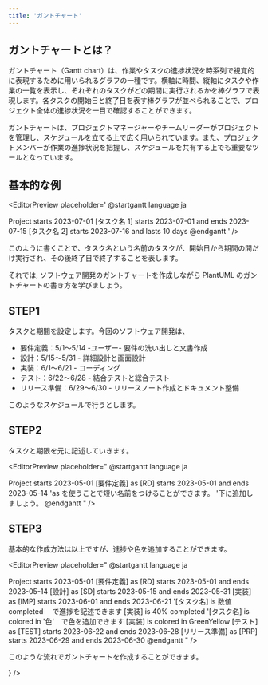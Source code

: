 ```yaml
---
title: 'ガントチャート'
---
```


## ガントチャートとは？

ガントチャート（Gantt chart）は、作業やタスクの進捗状況を時系列で視覚的に表現するために用いられるグラフの一種です。横軸に時間、縦軸にタスクや作業の一覧を表示し、それぞれのタスクがどの期間に実行されるかを棒グラフで表現します。各タスクの開始日と終了日を表す棒グラフが並べられることで、プロジェクト全体の進捗状況を一目で確認することができます。

ガントチャートは、プロジェクトマネージャーやチームリーダーがプロジェクトを管理し、スケジュールを立てる上で広く用いられています。また、プロジェクトメンバーが作業の進捗状況を把握し、スケジュールを共有する上でも重要なツールとなっています。

## 基本的な例

<EditorPreview
  placeholder='
@startgantt
language ja

Project starts 2023-07-01
[タスク名 1] starts 2023-07-01 and ends 2023-07-15
[タスク名 2] starts 2023-07-16 and lasts 10 days
@endgantt
'
/>

このように書くことで、タスク名という名前のタスクが、開始日から期間の間だけ実行され、その後終了日で終了することを表します。

それでは, ソフトウェア開発のガントチャートを作成しながら PlantUML のガントチャートの書き方を学びましょう。

<CustomBox position='center'>
  <UmlPic
    umlText='
@startgantt
language ja

Project starts 2023-05-01
[要件定義] as [RD] starts 2023-05-01 and ends 2023-05-14
[設計] as [SD] starts 2023-05-15 and ends 2023-05-31
[実装] as [IMP] starts 2023-06-01 and ends 2023-06-21
[テスト] as [TEST] starts 2023-06-22 and ends 2023-06-28
[リリース準備] as [PRP] starts 2023-06-29 and ends 2023-06-30
@endgantt
'
/>

</CustomBox>

## STEP1

タスクと期間を設定します。今回のソフトウェア開発は、

- 要件定義：5/1〜5/14 -ユーザー- 要件の洗い出しと文書作成
- 設計：5/15〜5/31 - 詳細設計と画面設計
- 実装：6/1〜6/21 - コーディング
- テスト：6/22〜6/28 - 結合テストと総合テスト
- リリース準備：6/29〜6/30 - リリースノート作成とドキュメント整備

このようなスケジュールで行うとします。

## STEP2

タスクと期限を元に記述していきます。

<EditorPreview
  placeholder="
@startgantt
language ja

Project starts 2023-05-01
[要件定義] as [RD] starts 2023-05-01 and ends 2023-05-14
'as を使うことで短い名前をつけることができます。
'下に追加しましょう。
@endgantt
"
/>

## STEP3

基本的な作成方法は以上ですが、進捗や色を追加することができます。

<EditorPreview
  placeholder="
@startgantt
language ja

Project starts 2023-05-01
[要件定義] as [RD] starts 2023-05-01 and ends 2023-05-14
[設計] as [SD] starts 2023-05-15 and ends 2023-05-31
[実装] as [IMP] starts 2023-06-01 and ends 2023-06-21
'[タスク名] is 数値 completed 　で進捗を記述できます
[実装] is 40% completed
'[タスク名] is colored in '色'　で色を追加できます
[実装] is colored in GreenYellow
[テスト] as [TEST] starts 2023-06-22 and ends 2023-06-28
[リリース準備] as [PRP] starts 2023-06-29 and ends 2023-06-30
@endgantt
"
/>

このような流れでガントチャートを作成することができます。

<CustomBox position='center' direction='column'>
  <ProblemList />
</CustomBox>

<CustomBox position='flex-start'>
  <IconButton text='Prev 状態遷移図' link='/learn/状態遷移図' startIcon={<ArrowBackIosIcon />} />
</CustomBox>
